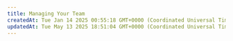 ```yaml
---
title: Managing Your Team
createdAt: Tue Jan 14 2025 00:55:18 GMT+0000 (Coordinated Universal Time)
updatedAt: Tue May 13 2025 18:51:04 GMT+0000 (Coordinated Universal Time)
---
```


<script type="application/ld+json" dangerouslySetInnerHTML={{
  __html: JSON.stringify({
    "@context": "https://schema.org",
    "@type": "HowTo",
    "name": "How to Manage Your Vast.ai Team",
    "description": "A comprehensive guide covering all operations needed to manage your team including inviting members, managing roles, editing settings, transferring ownership, and deleting teams.",
    "step": [
      {
        "@type": "HowToStep",
        "name": "Navigate to the Members Page",
        "text": "The Members page is the main hub for managing your team. From this page, you can view all team members and their assigned roles, change member roles, remove team members, invite new members, and access team settings through the three-dot menu."
      },
      {
        "@type": "HowToStep",
        "name": "Invite Team Members",
        "text": "Go to the Members Page and click the Invite button. Enter the email and team role for the person you want to invite, then click Invite to send the invitation email. Anyone with team_write permissions can send invitations. Invitees will receive an email with a unique team invitation link. Note that team invitations expire after 4 hours."
      },
      {
        "@type": "HowToStep",
        "name": "Manage Member Roles",
        "text": "Change a member's role by clicking on the directional arrow next to their name and selecting a new role. Every team comes with two default roles: Manager (full access to team resources) and Member (limited read access while still being able to rent instances). You can also create custom roles with specific permissions."
      },
      {
        "@type": "HowToStep",
        "name": "Edit Team Settings",
        "text": "To change the team name, switch to Team Context, select the team you want to manage, open the Members Page, and click the three-dot menu to select 'Edit Team Name'. You must be a team owner or team manager to update the team name."
      },
      {
        "@type": "HowToStep",
        "name": "Transfer Team Ownership (Optional)",
        "text": "Navigate to the Members page and click the three-dot menu. Select Transfer Team Ownership, choose a new owner (who must already be a member of the team), and confirm the transfer. Once confirmed, ownership will be reassigned and your role will be changed to a manager."
      },
      {
        "@type": "HowToStep",
        "name": "Remove Team Members or Delete Team",
        "text": "To remove a team member, click Delete next to their name and confirm. To delete a team (owner only), open the three-dot menu on the Members page and select 'Delete team'. Make sure you have deleted all instances and machines before proceeding. Warning: This action is permanent and cannot be undone."
      }
    ]
  })
}} />

This guide covers all the operations you'll need to manage your team after creation, including inviting members, managing roles, editing settings, and more.

## The Members Page

The Members page is the main hub for managing your team. Here you can view team members, assign roles, invite new members, and access team settings.

Here's an example of what a Members page looks like in the console:

![Members Page](/images/console-members.webp)

From this page, you can:
- View all team members and their assigned roles
- Change member roles by clicking the directional arrow
- Remove team members
- Invite new members
- Access team settings (three-dot menu)

## Inviting Team Members

To invite a team member, go to the **Members Page** and click on the **Invite** button.

This will bring up a popup where you can enter the email and team role for the person you want to invite. Once complete, click **Invite** to send the invitation email.

<Frame caption="Invite Member">
  ![](/images/teams-quickstart-6.webp)
</Frame>

Anyone with the proper permissions (currently **team_write**) can send invitations to invite team members at any role level.

### Accepting Team Invitations

1. **Receiving the Invitation Email**: Invitees will receive an email containing a unique team invitation link.
2. **Completing the Joining Process**: Clicking the link will initiate a set of operations to add the invitee to the team. This may involve signing into the Vast.ai platform or creating an account if necessary.
3. **Confirmation of Membership**: Once the process is complete, the new member will be officially added to the team and will have access based on their role.

**Note:** If the recipient of the invitation does not have a Vast account, they will need to create one before being added to your Team.

### Best Practices for Invitations

- **Ensure Accurate Email Address**: Double-check the email address before sending invitations to avoid any miscommunication.
- **Communicate with Invitees**: Inform potential team members that they will be receiving an invitation and what steps they need to follow.
- **Follow-up on Pending Invitations**: Keep track of sent invitations and follow up with invitees who haven't joined yet. **Note:** Team Invitations will expire after **4 hours.**

## Managing Member Roles

You can change a member's role by clicking on the directional arrow next to their name and selecting a new role.

<Frame caption="Change Roles">
![Roles](/images/console-members-2.webp)
</Frame>

Every team comes with two default roles:
- **Manager**: Full access to team resources
- **Member**: Limited read access to most resources while still being able to rent instances

For detailed information about creating custom roles with specific permissions, see the [Teams Roles](/documentation/teams/teams-roles) documentation.

## Editing Team Settings

### Change Team Name

You must be a team owner or team manager to update the team name. Here is how to do it:

1. Switch to Team Context by clicking your profile in the top-left corner
2. Select the team you want to manage
3. Open the Members Page
4. Click the three-dot menu and select 'Edit Team Name'

![](/images/teams-quickstart-edit.webp)

The 'Edit team name' option opens a pop-up that allows you to enter and save a new team name.

<Frame caption="Edit team">
![](/images/teams-quickstart-edit-2.webp)
</Frame>

## Transferring Team Ownership

The Transfer Team Ownership feature allows an owner to seamlessly reassign the team to another member within it. To do so, navigate to the **Members** page and click the three-dot menu in the upper right corner.

<Frame caption="Three-dot menu">
![](/images/teams-transfer.webp)
</Frame>

From there, you can click **Transfer Team Ownership** and open a pop-up, select a new owner (who must already be a member of the team), and confirm the transfer. Once confirmed, ownership will be reassigned, and your role will be changed to a manager.

<Frame caption="Transfer Team Ownership pop-up">
![](/images/teams-transfer-2.webp)
</Frame>

## Removing Team Members

You can remove a team member by clicking on 'Delete' next to their name, which will trigger a confirmation pop-up.

<Frame caption="Remove Member">
![Remove Member](/images/console-members-3.webp)
</Frame>

## Deleting a Team

Only the Team Owner can delete a team.

To delete a team, open the three-dot menu on the Members page and select 'Delete team'. Make sure you have deleted all instances from the Instances page, or all machines from the Machines page (if you are a host), before proceeding.

⚠ **Warning**: This action is permanent and cannot be undone. All team members will be removed and any remaining credits will be returned to your personal account.
